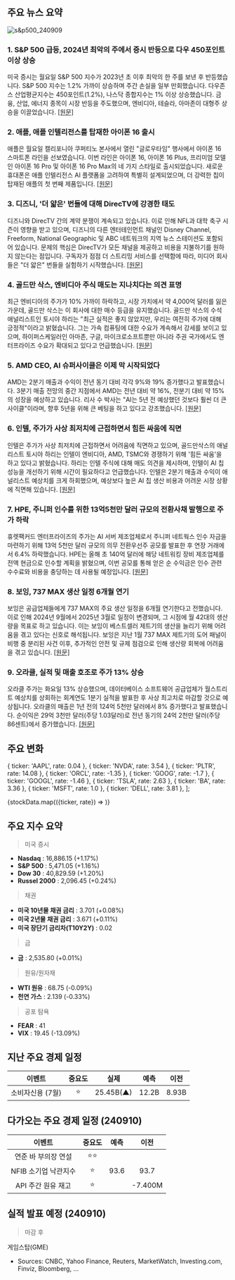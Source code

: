 ## 주요 뉴스 요약

![s&p500_240909](/map/240909.png)

### 1. **S&P 500 급등, 2024년 최악의 주에서 증시 반등으로 다우 450포인트 이상 상승**

미국 증시는 월요일 S&P 500 지수가 2023년 초 이후 최악의 한 주를 보낸 후 반등했습니다. S&P 500 지수는 1.2% 가까이 상승하며 주간 손실을 일부 만회했습니다. 다우존스 산업평균지수는 450포인트(1.2%), 나스닥 종합지수는 1% 이상 상승했습니다. 금융, 산업, 에너지 종목이 시장 반등을 주도했으며, 엔비디아, 테슬라, 아마존이 대형주 상승을 이끌었습니다. [[원문]](https://finance.yahoo.com/news/live/stock-market-today-sp-500-surges-dow-jumps-over-450-points-as-stocks-rebound-from-worst-week-of-2024-200047504.html)

### 2. **애플, 애플 인텔리전스를 탑재한 아이폰 16 출시**

애플은 월요일 캘리포니아 쿠퍼티노 본사에서 열린 "글로우타임" 행사에서 아이폰 16 스마트폰 라인을 선보였습니다. 이번 라인은 아이폰 16, 아이폰 16 Plus, 프리미엄 모델인 아이폰 16 Pro 및 아이폰 16 Pro Max의 네 가지 스타일로 출시되었습니다. 새로운 휴대폰은 애플 인텔리전스 AI 플랫폼을 고려하여 특별히 설계되었으며, 더 강력한 칩이 탑재된 애플의 첫 번째 제품입니다. [[원문]](https://finance.yahoo.com/news/apple-launches-iphone-16-with-apple-intelligence-183724722.html)

### 3. **디즈니, '더 얇은' 번들에 대해 DirecTV에 강경한 태도**

디즈니와 DirecTV 간의 계약 분쟁이 계속되고 있습니다. 이로 인해 NFL과 대학 축구 시즌이 영향을 받고 있으며, 디즈니의 다른 엔터테인먼트 채널인 Disney Channel, Freeform, National Geographic 및 ABC 네트워크의 지역 뉴스 스테이션도 포함되어 있습니다. 문제의 핵심은 DirecTV가 모든 채널을 제공하고 비용을 지불하기를 원하지 않는다는 점입니다. 구독자가 점점 더 스트리밍 서비스를 선택함에 따라, 미디어 회사들은 "더 얇은" 번들을 실험하기 시작했습니다. [[원문]](https://finance.yahoo.com/news/disney-is-playing-hardball-with-directv-as-nfls-monday-night-football-looms-heres-whats-at-stake-204422867.html)

### 4. **골드만 삭스, 엔비디아 주식 매도는 지나치다는 의견 표명**

최근 엔비디아의 주가가 10% 가까이 하락하고, 시장 가치에서 약 4,000억 달러를 잃은 가운데, 골드만 삭스는 이 회사에 대한 매수 등급을 유지했습니다. 골드만 삭스의 수석 애널리스트인 토시야 하리는 "최근 실적은 좋지 않았지만, 우리는 여전히 주가에 대해 긍정적"이라고 밝혔습니다. 그는 가속 컴퓨팅에 대한 수요가 계속해서 강세를 보이고 있으며, 하이퍼스케일러인 아마존, 구글, 마이크로소프트뿐만 아니라 주권 국가에서도 엔터프라이즈 수요가 확대되고 있다고 언급했습니다. [[원문]](https://finance.yahoo.com/news/nvidia-stock-sell-off-is-overdone-goldman-sachs-analyst-says-214256968.html)

### 5. **AMD CEO, AI 슈퍼사이클은 이제 막 시작되었다**

AMD는 2분기 매출과 수익이 전년 동기 대비 각각 9%와 19% 증가했다고 발표했습니다. 3분기 매출 전망의 중간 지점에서 AMD는 전년 대비 약 16%, 전분기 대비 약 15%의 성장을 예상하고 있습니다. 리사 수 박사는 "AI는 5년 전 예상했던 것보다 훨씬 더 큰 사이클"이라며, 향후 5년을 위해 큰 베팅을 하고 있다고 강조했습니다. [[원문]](https://finance.yahoo.com/news/the-ai-supercycle-is-just-beginning-amd-ceo-222338313.html)

### 6. **인텔, 주가가 사상 최저치에 근접하면서 힘든 싸움에 직면**

인텔은 주가가 사상 최저치에 근접하면서 어려움에 직면하고 있으며, 골드만삭스의 애널리스트 토시야 하리는 인텔이 엔비디아, AMD, TSMC와 경쟁하기 위해 '힘든 싸움'을 하고 있다고 밝혔습니다. 하리는 인텔 주식에 대해 매도 의견을 제시하며, 인텔이 AI 칩 성능을 개선하기 위해 시간이 필요하다고 언급했습니다. 인텔은 2분기 매출과 수익이 애널리스트 예상치를 크게 하회했으며, 예상보다 높은 AI 칩 생산 비용과 어려운 시장 상황에 직면해 있습니다. [[원문]](https://finance.yahoo.com/news/intel-faces-uphill-battle-as-its-stock-hovers-near-record-lows-goldman-sachs-analyst-223646226.html)

### 7. **HPE, 주니퍼 인수를 위한 13억5천만 달러 규모의 전환사채 발행으로 주가 하락**

휴렛팩커드 엔터프라이즈의 주가는 AI 서버 제조업체로서 주니퍼 네트웍스 인수 자금을 마련하기 위해 13억 5천만 달러 규모의 의무 전환우선주 공모를 발표한 후 연장 거래에서 6.4% 하락했습니다. HPE는 올해 초 140억 달러에 해당 네트워킹 장비 제조업체를 전액 현금으로 인수할 계획을 밝혔으며, 이번 공모를 통해 얻은 순 수익금은 인수 관련 수수료와 비용을 충당하는 데 사용될 예정입니다. [[원문]](https://www.reuters.com/technology/artificial-intelligence/hewlett-packard-shares-fall-135-bln-convertible-stock-offering-juniper-buyout-2024-09-09/)

### 8. **보잉, 737 MAX 생산 일정 6개월 연기**

보잉은 공급업체들에게 737 MAX의 주요 생산 일정을 6개월 연기한다고 전했습니다. 이로 인해 2024년 9월에서 2025년 3월로 일정이 변경되며, 그 시점에 월 42대의 생산량을 목표로 하고 있습니다. 이는 보잉이 베스트셀러 제트기의 생산을 늘리기 위해 어려움을 겪고 있다는 신호로 해석됩니다. 보잉은 지난 1월 737 MAX 제트기의 도어 패널이 비행 중 분리된 사건 이후, 추가적인 안전 및 규제 점검으로 인해 생산량 회복에 어려움을 겪고 있습니다. [[원문]](https://www.reuters.com/business/aerospace-defense/boeing-delays-suppliers-737-max-output-goal-by-6-months-sources-say-2024-09-09/)

### 9. **오라클, 실적 및 매출 호조로 주가 13% 상승**

오라클 주가는 화요일 13% 상승했으며, 데이터베이스 소프트웨어 공급업체가 월스트리트 예상치를 상회하는 회계연도 1분기 실적을 발표한 후 사상 최고치로 마감할 것으로 예상됩니다. 오라클의 매출은 1년 전의 124억 5천만 달러에서 8% 증가했다고 발표했습니다. 순이익은 29억 3천만 달러(주당 1.03달러)로 전년 동기의 24억 2천만 달러(주당 86센트)에서 증가했습니다. [[원문]](https://www.cnbc.com/2024/09/09/oracle-orcl-q1-earnings-report-2025.html)

## 주요 변화

  { ticker: 'AAPL', rate: 0.04 },
  { ticker: 'NVDA', rate: 3.54 },
  { ticker: 'PLTR', rate: 14.08 },
  { ticker: 'ORCL', rate: -1.35 },
  { ticker: 'GOOG', rate: -1.7 },
  { ticker: 'GOOGL', rate: -1.46 },
  { ticker: 'TSLA', rate: 2.63 },
  { ticker: 'BA', rate: 3.36 },
  { ticker: 'MSFT', rate: 1.0 },
  { ticker: 'DELL', rate: 3.81 },
];

{stockData.map(({ticker, rate}) => <StockCardMini ticker={ticker} rate={rate}></StockCardMini>)}

## 주요 지수 요약

> 미국 증시

- **Nasdaq** : 16,886.15 (+1.17%)
- **S&P 500** : 5,471.05 (+1.16%)
- **Dow 30** : 40,829.59 (+1.20%)
- **Russel 2000** : 2,096.45 (+0.24%)

> 채권

- **미국 10년물 채권 금리** : 3.701 (+0.08%)
- **미국 2년물 채권 금리** : 3.671 (+0.11%)
- **미국 장단기 금리차(T10Y2Y)** : 0.02

> 금

- **금** : 2,535.80 (+0.01%)

> 원유/원자재

- **WTI 원유** : 68.75 (-0.09%)
- **천연 가스** : 2.139 (-0.33%)

> 공포 탐욕

- **FEAR** : 41
- **VIX** : 19.45 (-13.09%)

## 지난 주요 경제 일정

|      이벤트      | 중요도 |   실제    | 예측  | 이전  |
| :--------------: | :----: | :-------: | :---: | :---: |
| 소비자신용 (7월) |   ⭐   | 25.45B(▲) | 12.2B | 8.93B |

## 다가오는 주요 경제 일정 (240910)

|        이벤트        | 중요도 | 예측 |  이전   |
| :------------------: | :----: | :--: | :-----: |
| 연준 바 부의장 연설  |  ⭐⭐  |      |         |
| NFIB 소기업 낙관지수 |   ⭐   | 93.6 |  93.7   |
|  API 주간 원유 재고  |   ⭐   |      | -7.400M |

## 실적 발표 예정 (240910)

> 마감 후

게임스탑(GME)

- Sources: CNBC, Yahoo Finance, Reuters, MarketWatch, Investing.com, Finviz, Bloomberg, ...
